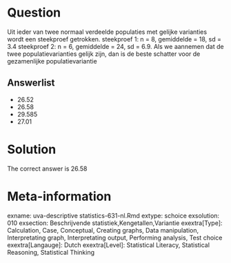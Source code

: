 Question
========

Uit ieder van twee normaal verdeelde populaties met gelijke varianties wordt een steekproef getrokken.
steekproef 1: n = 8, gemiddelde = 18, sd = 3.4
steekproef 2: n = 6, gemiddelde = 24, sd = 6.9. Als we aannemen dat de twee populatievarianties gelijk zijn, dan is de beste schatter voor de gezamenlijke populatievariantie 

Answerlist
----------
* 26.52
* 26.58
* 29.585
* 27.01

Solution
========

The correct answer is  26.58 

Meta-information
================
exname: uva-descriptive statistics-631-nl.Rmd 
extype: schoice 
exsolution: 010 
exsection: Beschrijvende statistiek,Kengetallen,Variantie 
exextra[Type]: Calculation, Case, Conceptual, Creating graphs, Data manipulation, Interpretating graph, Interpretating output, Performing analysis, Test choice 
exextra[Langauge]: Dutch 
exextra[Level]: Statistical Literacy, Statistical Reasoning, Statistical Thinking 
